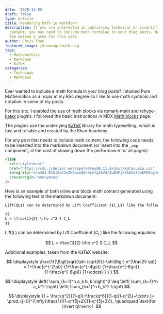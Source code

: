 ```yaml
---
date: '2020-11-05'
draft: false
type: Article
title: Rendering Math in Markdown
description: If you are interested in publishing technical or scientific
  content, you may need to include math formulae in your blog posts. Here is
  the method I used for this site.
author: Chris Tham
featured_image: /drawings/math.svg
tags:
  - Mathemathics
  - Markdown
  - KaTeX
categories:
  - Technique
  - Markdown
---
```


<!-- Apply katex css -->

<link
  rel="stylesheet"
  href="https://cdn.jsdelivr.net/npm/katex@0.11.0/dist/katex.min.css"
  integrity="sha384-BdGj8xC2eZkQaxoQ8nSLefg4AV4/AwB3Fj+8SUSo7pnKP6Eoy18liIKTPn9oBYNG"
  crossOrigin="anonymous"
/>

Ever wanted to include a math formula in your blog posts? I studied Pure
Mathematics as a major in my BSc degree so I like to use math symbols and notation
in some of my posts.

For this site, I enabled the use of math blocks via
[remark-math](https://github.com/remarkjs/remark-math/tree/main/packages/remark-math)
and
[rehype-katex](https://github.com/remarkjs/remark-math/tree/main/packages/rehype-katex)
plugins. I followed the basic instructions in MDX
[Math blocks](https://mdxjs.com/guides/math-blocks)
page.

The plugins use the underlying
[KaTeX](https://katex.org)
library for math typesetting, which is fast and reliable and created by the
Khan Academy.

For any post that needs to include math content, the following
code needs to be inserted into the markdown document
(or insert into the `_amp` component, at the cost
of slowing down the performance for all pages):

```html
<link
  rel="stylesheet"
  href="https://cdn.jsdelivr.net/npm/katex@0.11.0/dist/katex.min.css"
  integrity="sha384-BdGj8xC2eZkQaxoQ8nSLefg4AV4/AwB3Fj+8SUSo7pnKP6Eoy18liIKTPn9oBYNG"
  crossorigin="anonymous"
/>
```

Here is an example of both inline and block math content generated using
the following text in the markdown document:

```markdown
Lift($L$) can be determined by Lift Coefficient ($C_L$) like the following equation.

$$
L = \frac{1}{2} \rho v^2 S C_L
$$
```

Lift($L$) can be determined by Lift Coefficient ($C_L$) like the following equation.

$$
L = \frac{1}{2} \rho v^2 S C_L
$$

Additional examples, taken from the KaTeX website:

$$
\displaystyle \frac{1}{\Bigl(\sqrt{\phi \sqrt{5}}-\phi\Bigr) e^{\frac25 \pi}} = 1+\frac{e^{-2\pi}} {1+\frac{e^{-4\pi}} {1+\frac{e^{-6\pi}} {1+\frac{e^{-8\pi}} {1+\cdots} } } }
$$

$$
\displaystyle \left( \sum_{k=1}^n a_k b_k \right)^2 \leq \left( \sum_{k=1}^n a_k^2 \right) \left( \sum_{k=1}^n b_k^2 \right)
$$

$$
\displaystyle {1 +  \frac{q^2}{(1-q)}+\frac{q^6}{(1-q)(1-q^2)}+\cdots }= \prod_{j=0}^{\infty}\frac{1}{(1-q^{5j+2})(1-q^{5j+3})}, \quad\quad \text{for }\lvert q\rvert<1.
$$
